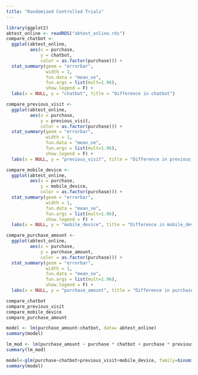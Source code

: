 ```yaml
---
title: "Randomized Controlled Trials"
---
```


```r
library(ggplot2)
abtest_online <- readRDS("abtest_online.rds")
compare_chatbot <- 
  ggplot(abtest_online, 
         aes(x = purchase, 
             y = chatbot, 
             color = as.factor(purchase))) +
  stat_summary(geom = "errorbar", 
               width = 1,
               fun.data = "mean_se", 
               fun.args = list(mult=1.96),
               show.legend = F) +
  labs(x = NULL, y = "chatbot", title = "Difference in chatbot")

compare_previous_visit <- 
  ggplot(abtest_online, 
         aes(x = purchase, 
             y = previous_visit, 
             color = as.factor(purchase))) +
  stat_summary(geom = "errorbar", 
               width = 1,
               fun.data = "mean_se", 
               fun.args = list(mult=1.96),
               show.legend = F) +
  labs(x = NULL, y = "previous_visit", title = "Difference in previous_visit")

compare_mobile_device <- 
  ggplot(abtest_online, 
         aes(x = purchase, 
             y = mobile_device, 
             color = as.factor(purchase))) +
  stat_summary(geom = "errorbar", 
               width = 1,
               fun.data = "mean_se", 
               fun.args = list(mult=1.96),
               show.legend = F) +
  labs(x = NULL, y = "mobile_device", title = "Difference in mobile_device")

compare_purchase_amount <- 
  ggplot(abtest_online, 
         aes(x = purchase, 
             y = purchase_amount, 
             color = as.factor(purchase))) +
  stat_summary(geom = "errorbar", 
               width = 1,
               fun.data = "mean_se", 
               fun.args = list(mult=1.96),
               show.legend = F) +
  labs(x = NULL, y = "purchase_amount", title = "Difference in purchase_amount")

compare_chatbot
compare_previous_visit
compare_mobile_device
compare_purchase_amount

model <- lm(purchase_amount~chatbot, data= abtest_online)
summary(model)
```



```r
lm_mod <- lm(purchase_amount ~ purchase * chatbot + purchase * previous_visit+purchase *mobile_device , data = abtest_online)
summary(lm_mod)

```

```r
model<-glm(purchase~chatbot+previous_visit+mobile_device, family=binomial(link='logit'), abtest_online)
summary(model)
```

